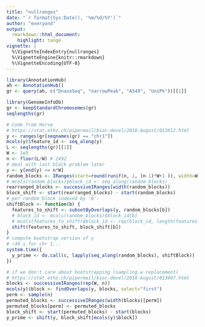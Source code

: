 ```yaml
---
title: "nullranges"
date: "`r format(Sys.Date(), '%m/%d/%Y')`"
author: "everyond"
output:
  rmarkdown::html_document:
    highlight: tango
vignette: |
  %\VignetteIndexEntry{nullranges}
  %\VignetteEngine{knitr::rmarkdown}
  %\VignetteEncoding{UTF-8}
---
```


```r
library(AnnotationHub)
ah <- AnnotationHub()
gr <- query(ah, c("DnaseSeq", "narrowPeak", "A549", "UniPk"))[[1]]
```

```r
library(GenomeInfoDb)
gr <- keepStandardChromosomes(gr)
seqlengths(gr)
```

```r
# Code from Herve
# https://stat.ethz.ch/pipermail/bioc-devel/2018-August/013912.html
y <- ranges(gr[seqnames(gr) == "chr1"])
mcols(y)$feature_id <- seq_along(y)
L <- seqlengths(gr)[[1]]
W <- 1e5
n <- floor(L/W) # 2492
# deal with last block problem later
y <- y[end(y) <= n*W]
random_blocks <- IRanges(start=round(runif(n, 1, (n-1)*W+1 )), width=W)
# mcols(random_blocks)$block_id <- seq_along(random_blocks)
rearranged_blocks <- successiveIRanges(width(random_blocks))
block_shift <- start(rearranged_blocks) - start(random_blocks)
# per random block indexed by 'b':
shiftBlock <- function(b) {
  features_to_shift <- subsetByOverlaps(y, random_blocks[b])
  # block_id <- mcols(random_blocks)$block_id[b]
  # mcols(features_to_shift)$block_id <- rep(block_id, length(features_to_shift))
  shift(features_to_shift, block_shift[b])
}
# compute bootstrap version of y
# ~30 s for chr 1...
system.time({
  y_prime <- do.call(c, lapply(seq_along(random_blocks), shiftBlock))
})
```

```r
# if we don't care about bootstrapping (sampling w replacement)
# https://stat.ethz.ch/pipermail/bioc-devel/2018-August/013907.html
blocks <- successiveIRanges(rep(W, n))
mcols(y)$block <- findOverlaps(y, blocks, select="first")
perm <- sample(n)
permuted_blocks <- successiveIRanges(width(blocks)[perm])
permuted_blocks[perm] <- permuted_blocks
block_shift <- start(permuted_blocks) - start(blocks)
y_prime <- shift(y, block_shift[mcols(y)$block])
```
